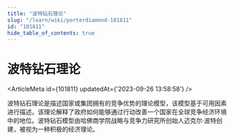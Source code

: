 ```yaml
---
title: "波特钻石理论"
slug: "/learn/wiki/porterdiamond-101811"
id: "101811"
hide_table_of_contents: true
---
```



# 波特钻石理论

<ArticleMeta id={101811} updatedAt={'2023-09-26 13:58:58'} />
<div className='border-solid border-b border-t-0 my-4 border-[var(--ifm-color-gray-300)]' />

波特钻石理论是描述国家或集团拥有的竞争优势的理论模型，该模型基于可用因素进行描述。该理论解释了政府如何能够通过行动改善一个国家在全球竞争经济环境中的地位。波特钻石模型由哈佛商学院战略与竞争力研究所创始人迈克尔·波特创建，被视为一种积极的经济理论。
